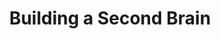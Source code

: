 ---
title: "Building a Second Brain"
authors: [Tiago Forte]
readingType: book
start: "2023-06-22"
status: in progress
---